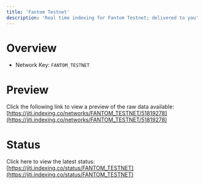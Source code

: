 ```yaml
---
title: 'Fantom Testnet'
description: 'Real time indexing for Fantom Testnet; delivered to you'
---
```


# Overview
- Network Key: `FANTOM_TESTNET`

# Preview
Click the following link to view a preview of the raw data available: [https://jiti.indexing.co/networks/FANTOM_TESTNET/51819278](https://jiti.indexing.co/networks/FANTOM_TESTNET/51819278)

# Status
Click here to view the latest status: [https://jiti.indexing.co/status/FANTOM_TESTNET](https://jiti.indexing.co/status/FANTOM_TESTNET)
